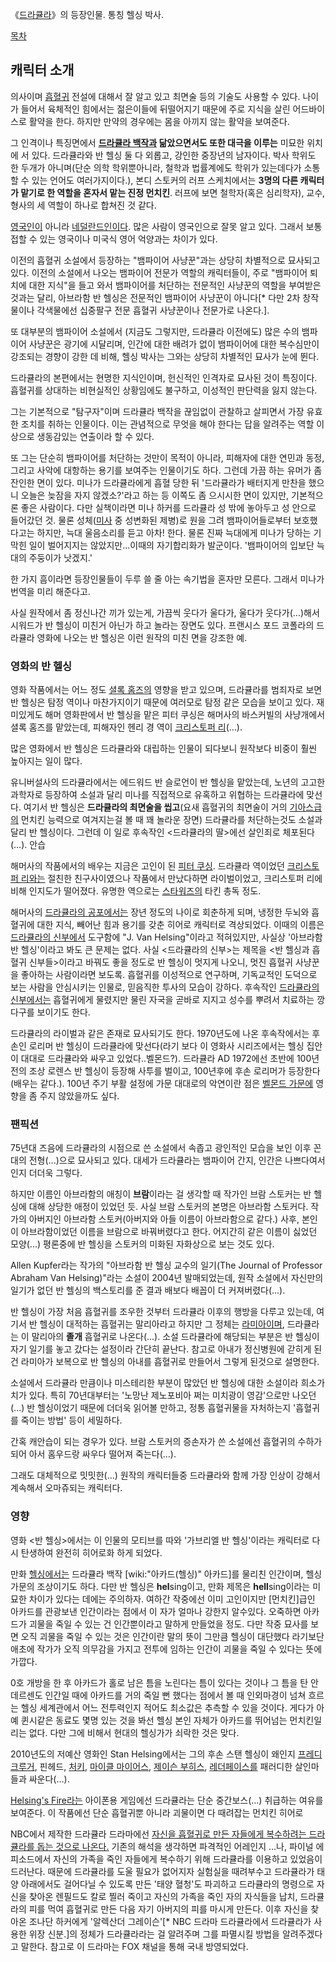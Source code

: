 《[[드라큘라]]》의 등장인물. 통칭 헬싱 박사.

[[목차]]
== 캐릭터 소개 ==
의사이며 [[흡혈귀]] 전설에 대해서 잘 알고 있고 최면술 등의 기술도 사용할 수 있다. 나이가 들어서 육체적인 힘에서는 젊은이들에 뒤떨어지기 때문에 주로 지식을 살린 어드바이스로 활약을 한다. 하지만 만약의 경우에는 몸을 아끼지 않는 활약을 보여준다.

그 인격이나 특징면에서 '''[[드라큘라 백작]]과 닮았으면서도 또한 대극을 이루는''' 미묘한 위치에 서 있다. 드라큘라와 반 헬싱 둘 다 외롭고, 강인한 중장년의 남자이다. 박사 학위도 한 두개가 아니며(단순 의학 학위뿐아니라, 철학과 법률계에도 학위가 있는데다가 소통할 수 있는 언어도 여러가지이다.), 본디 스토커의 러프 스케치에서는 '''3명의 다른 캐릭터가 맡기로 한 역할을 혼자서 맡는 진정 먼치킨'''. 러프에 보면 철학자(혹은 심리학자), 교수, 형사의 세 역할이 하나로 합쳐진 것 같다.

[[영국]]인이 아니라 [[네덜란드]]인이다. 많은 사람이 영국인으로 잘못 알고 있다. 그래서 보통 접할 수 있는 영국이나 미국식 영어 억양과는 차이가 있다.

이전의 흡혈귀 소설에서 등장하는 "뱀파이어 사냥꾼"과는 상당히 차별적으로 묘사되고 있다. 이전의 소설에서 나오는 뱀파이어 전문가 역할의 캐릭터들이, 주로 "뱀파이어 퇴치에 대한 지식"을 들고 와서 뱀파이어를 처단하는 전문적인 사냥꾼의 역할을 부여받은 것과는 달리, 아브라함 반 헬싱은 전문적인 뱀파이어 사냥꾼이 아니다[* 다만 2차 창작물이나 각색물에선 십중팔구 전문 흡혈귀 사냥꾼이나 전문가로 나온다.].

또 대부분의 뱀파이어 소설에서 (지금도 그렇지만, 드라큘라 이전에도) 많은 수의 뱀파이어 사냥꾼은 광기에 시달리며, 인간에 대한 배려가 없이 뱀파이어에 대한 복수심만이 강조되는 경향이 강한 데 비해, 헬싱 박사는 그와는 상당히 차별적인 묘사가 눈에 뛴다.

드라큘라의 본편에서는 현명한 지식인이며, 헌신적인 인격자로 묘사된 것이 특징이다. 흡혈귀를 상대하는 비현실적인 상황임에도 불구하고, 이성적인 판단력을 잃지 않는다.

그는 기본적으로 "탐구자"이며 드라큘라 백작을 끊임없이 관찰하고 살피면서 가장 유효한 조치를 취하는 인물이다. 이는 관념적으로 무엇을 해야 한다는 답을 알려주는 역할 이상으로 생동감있는 연출이라 할 수 있다.

또 그는 단순히 뱀파이어를 처단하는 것만이 목적이 아니라, 피해자에 대한 연민과 동정, 그리고 사악에 대항하는 용기를 보여주는 인물이기도 하다. 그런데 가끔 하는 유머가 좀 잔인한 면이 있다. 미나가 드라큘라에게 흡혈 당한 뒤 '드라큘라가 배터지게 만찬을 했으니 오늘은 늦잠을 자지 않겠소?'라고 하는 등 이쪽도 좀 으시시한 면이 있지만, 기본적으론 좋은 사람이다. 다만 실책이라면 미나 하커를 드라큘라 성 밖에 놓아두고 성 안으로 들어갔던 것. 물론 성체([[미사]] 중 성변화된 제병)로 원을 그려 뱀파이어들로부터 보호했다고는 하지만, 늑대 울음소리를 듣고 아차! 한다. 물론 진짜 늑대에게 미나가 당하는 기막힌 일이 벌어지지는 않았지만...이때의 자기합리화가 발군이다. '뱀파이어의 입보단 늑대의 주둥이가 낫겠지.'

한 가지 흠이라면 등장인물들이 두루 쓸 줄 아는 속기법을 혼자만 모른다. 그래서 미나가 번역을 미리 해준다고.

사실 원작에서 좀 정신나간 끼가 있는게, 가끔씩 웃다가 울다가, 울다가 웃다가(...)해서 시워드가 반 헬싱이 미친거 아닌가 하고 놀라는 장면도 있다. 프랜시스 포드 코폴라의 드라큘라 영화에 나오는 반 헬싱은 이런 원작의 미친 면을 강조한 예.
=== 영화의 반 헬싱 ===
영화 작품에서는 어느 정도 [[셜록 홈즈]]의 영향을 받고 있으며, 드라큘라를 범죄자로 보면 반 헬싱은 탐정 역이나 마찬가지이기 때문에 여러모로 탐정 같은 모습을 보이고 있다. 재미있게도 해머 영화판에서 반 헬싱을 맡은 피터 쿠싱은 해머사의 바스커빌의 사냥개에서 셜록 홈즈를 맡았는데, 피해자인 헨리 경 역이 [[크리스토퍼 리]](…).

많은 영화에서 반 헬싱은 드라큘라와 대립하는 인물이 되다보니 원작보다 비중이 훨씬 높아지는 일이 많다.

유니버설사의 드라큘라에서는 에드워드 반 슬로언이 반 헬싱을 맡았는데, 노년의 고고한 과학자로 등장하여 소설과 달리 미나를 직접적으로 유혹하고 위협하는 드라큘라에 맞선다. 여기서 반 헬싱은 '''드라큘라의 최면술을 씹고'''(요새 흡혈귀의 최면술이 거의 [[기아스]]급의 먼치킨 능력으로 여겨지는걸 볼 때 꽤 놀라운 장면) 드라큘라를 처단하는것도 소설과 달리 반 헬싱이다. 그런데 이 일로 후속작인 <드라큘라의 딸>에선 살인죄로 체포된다(…). 안습

해머사의 작품에서의 배우는 지금은 고인이 된 [[피터 쿠싱]]. 드라큘라 역이었던 [[크리스토퍼 리]]와는 절친한 친구사이였으나 작품에서 만났다하면 라이벌이었고, 크리스토퍼 리에 비해 인지도가 떨어졌다. 유명한 역으로는 [[스타워즈]]의 타킨 총독 정도.

해머사의 [[드라큘라의 공포]]에서는 장년 정도의 나이로 회춘하게 되며, 냉정한 두뇌와 흡혈귀에 대한 지식, 빼어난 힘과 용기를 갖춘 히어로 캐릭터로 격상되었다. 이때의 이름은 [[드라큘라의 신부]]에서 도구함에 "J. Van Helsing"이라고 적혀있지만, 사실상 '아브라함 반 헬싱'이라고 봐도 큰 문제는 없다. 사실 <드라큘라의 신부>는 제목을 <반 헬싱과 흡혈귀 신부들>이라고 바꿔도 좋을 정도로 반 헬싱이 멋지게 나오니, 멋진 흡혈귀 사냥꾼을 좋아하는 사람이라면 보도록. 흡혈귀를 이성적으로 연구하며, 기독교적인 도덕으로 보는 사람을 안심시키는 인물로, 믿음직한 투사의 모습이 강하다. 후속작인 [[드라큘라의 신부]]에서는 흡혈귀에게 물렸지만 물린 자국을 곧바로 지지고 성수를 뿌려서 치료하는 깡다구를 보이기도 한다.  

드라큘라의 라이벌과 같은 존재로 묘사되기도 한다. 1970년도에 나온 후속작에서는 후손인 로리머 반 헬싱이 드라큘라에 맞선다(라기 보다 이 영화사 시리즈에서는 헬싱 집안이 대대로 드라큘라와 싸우고 있었다..벨몬드?). 드라큘라 AD 1972에선 초반에 100년전의 조상 로렌스 반 헬싱이 등장해 사투를 벌이고, 100년후에 후손 로리머가 등장한다(배우는 같다.). 100년 주기 부활 설정에 가문 대대로의 악연이란 점은 [[벨몬드 가문]]에 영향을 좀 주지 않았을까도 싶다.

=== 팬픽션 ===
75년대 즈음에 드라큘라의 시점으로 쓴 소설에서 속좁고 광인적인 모습을 보인 이후 꼰대의 전형(...)으로 묘사되고 있다. 대세가 드라큘라는 뱀파이어 간지, 인간은 나쁘다여서 인지 더더욱 그렇다.

하지만 이름인 아브라함의 애칭이 '''브람'''이라는 걸 생각할 때 작가인 브람 스토커는 반 헬싱에 대해 상당한 애정이 있었던 듯. 사실 브람 스토커의 본명은 아브라함 스토커다. 작가의 아버지인 아브라함 스토커(아버지와 아들 이름이 아브라함으로 같다.) 사후, 본인이 아브라함이었던 이름을 브람으로 바꿔버렸다고 한다. 어지간히 같은 이름이 싫었던 모양(...) 평론중에 반 헬싱을 스토커의 미화된 자화상으로 보는 것도 있다.

Allen Kupfer라는 작가의 "아브라함 반 헬싱 교수의 일기(The Journal of Professor Abraham Van Helsing)"라는 소설이 2004년 발매되었는데, 원작 소설에서 자신만의 일기가 없던 반 헬싱의 백스토리를 준 결과 배보다 배꼽이 더 커져버렸다(...).

반 헬싱이 가장 처음 흡혈귀를 조우한 것부터 드라큘라 이후의 행방을 다루고 있는데, 여기서 반 헬싱이 대적하는 흡혈귀는 말리아라고 하지만 그 정체는 [[라미아]]이며, 드라큘라는 이 말리아의 '''졸개''' 흡혈귀로 나온다(...). 소설 드라큘라에 해당되는 부분은 반 헬싱이 자기 일기를 놓고 갔다는 설정이라 간단히 끝난다. 참고로 아내가 정신병원에 갇히게 된건 라미아가 보복으로 반 헬싱의 아내를 흡혈귀로 만들어서 그렇게 된것으로 설명한다.

소설에서 드라큘라 만큼이나 미스테리한 부분이 많았던 반 헬싱에 대한 소설이라 희소가치가 있다. 특히 70년대부터는 '노망난 제노포비아 쩌는 미치광이 영감'으로만 나오던(...) 반 헬싱이었기 때문에 더더욱 읽어볼 만하고, 정통 흡혈귀물을 자처하는지 '흡혈귀를 죽이는 방법' 등이 세밀하다.

간혹 캐안습이 되는 경우가 있다. 브람 스토커의 증손자가 쓴 소설에선 흡혈귀의 수하가 되어 아서 홈우드랑 싸우다 떨어져 죽는다(…).

그래도 대체적으로 밋밋한(...) 원작의 캐릭터들중 드라큘라와 함께 가장 인상이 강해서 계속해서 오마쥬되는 캐릭터다.

=== 영향 ===
영화 <반 헬싱>에서는 이 인물의 모티브를 따와 '가브리엘 반 헬싱'이라는 캐릭터로 다시 탄생하여 완전히 히어로화 하게 되었다.

만화 [[헬싱]]에서는 드라큘라 백작 [wiki:"아카드(헬싱)" 아카드]를 물리친 인간이며, 헬싱 가문의 조상이기도 하다. 다만 반 헬싱은 '''hel'''sing이고, 만화 제목은 '''hell'''sing이라는 미묘한 차이가 있다는 데에는 주의하자. 여하간 작중에선 이미 고인이지만 [먼치킨]급인 아카드를 관광보낸 인간이라는 점에서 이 자가 얼마나 강한지 알수있다. 오죽하면 아카드가 괴물을 죽일 수 있는 건 인간뿐이라고 말하게 만들었을 정도. 다만 작중 묘사를 보면 오직 괴물을 죽일 수 있는 것은 인간이란 말의 뜻이 그만큼 헬싱이 대단했다 라기보단 애초에 작가가 오직 의무감을 가지고 전투에 임하는 인간이 괴물을 죽일 수 있다는 뜻에 가깝다.

0호 개방을 한 후 아카드가 홀로 남은 틈을 노린다는 틈이 있다는 것이나 그 틈을 탄 안데르센도 인간일 때에 아카드를 거의 죽일 뻔 했다는 점에서 볼 때 인외마경이 넘쳐 흐르는 헬싱 세계관에서 어느 전투력인지 적어도 최소값은 추측할 수 있을 것이다. 게다가 아예 퀸시같은 동료도 몇명 있는 것을 봐선 헬싱 본인 자체가 아카드를 뛰어넘는 먼치킨일 리는 없다. 다만 그에 비해서 현대의 헬싱가가 쇠락한 것은 맞다. 

2010년도의 저예산 영화인 Stan Helsing에서는 그의 후손 스탠 헬싱이 왜인지 [[프레디 크루거]], 핀헤드, [[처키]], [[마이클 마이어스]], [[제이슨 부히스]], [[레더페이스]]를 패러디한 살인마들과 싸운다(…).

[[Helsing's Fire]]라는 아이폰용 게임에선 드라큘라는 단순 중간보스(...) 취급하는 여유를 보여준다. 이 작품에선 단순 흡혈귀뿐 아니라 괴물이면 다 때려잡는 먼치킨 히어로

NBC에서 제작한 드라큘라 드라마에선 [http://insidetv.ew.com/2013/07/12/dracula-van-helsing/?utm_source=feedburneramp;utm_medium=feedamp;utm_campaign=Feed%3A+entertainmentweekly%2Fausiellofiles+%28Entertainment+Weekly%2FEW.com%27s%3A+The+Ausiello+Files%29 자신을 흡혈귀로 만든 자들에게 복수하려는 드라큘라를 돕는 것으로 나온다.] 기존의 해석을 생각하면 파격적인 어레인지 ...나, 파이널 에피소드에서 자신의 가족을 죽인 자들에게 복수하기 위해 드라큘라를 이용하고 있었음이 드러난다. 때문에 드라큘라를 도울 필요가 없어지자 실험실을 때려부수고 드라큘라가 태양 아래에서도 걸어다닐 수 있도록 만든 '태양 혈청'도 파괴하고 드라큘라의 명령으로 자신을 찾아온 렌필드도 칼로 찔러 죽이고 자신의 가족을 죽인 자의 자식들을 납치, 드라큘라의 피를 먹여 흡혈귀로 만든 다음 자기 아버지의 피를 마시게 만든다. 이후 자신을 찾아온 조나단 하커에게 '알렉산더 그레이슨'[* NBC 드라마 드라큘라에서 드라큘라가 사용한 위장 신분.]의 정체가 드라큘라라는 걸 알려주며 그를 파멸시킬 방법을 알려주겠다고 말한다. 참고로 이 드라마는 FOX 채널을 통해 국내 방영되었다.
